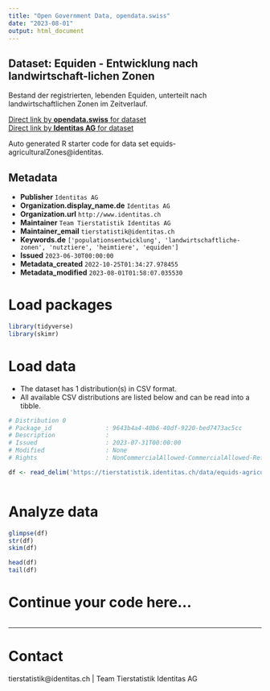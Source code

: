 ```yaml
---
title: "Open Government Data, opendata.swiss"
date: "2023-08-01"
output: html_document
---
```


## Dataset: Equiden - Entwicklung nach landwirtschaft-lichen Zonen

Bestand der registrierten, lebenden Equiden, unterteilt nach  landwirtschaftlichen Zonen  im Zeitverlauf.

[Direct link by **opendata.swiss** for dataset](https://opendata.swiss/de/dataset/equiden-entwicklung-nach-landwirtschaft-lichen-zonen)<br>
[Direct link by **Identitas AG** for dataset](https://tierstatistik.identitas.ch/)

Auto generated R starter code for data set equids-agriculturalZones@identitas.

## Metadata

- **Publisher** `Identitas AG`
- **Organization.display_name.de** `Identitas AG`
- **Organization.url** `http://www.identitas.ch`
- **Maintainer** `Team Tierstatistik Identitas AG`
- **Maintainer_email** `tierstatistik@identitas.ch`
- **Keywords.de** `['populationsentwicklung', 'landwirtschaftliche-zonen', 'nutztiere', 'heimtiere', 'equiden']`
- **Issued** `2023-06-30T00:00:00`
- **Metadata_created** `2022-10-25T01:34:27.978455`
- **Metadata_modified** `2023-08-01T01:58:07.035530`


# Load packages

```r

library(tidyverse)
library(skimr)

```

# Load data

-   The dataset has 1 distribution(s) in CSV format.
-   All available CSV distributions are listed below and can be read into a tibble.

```r

# Distribution 0
# Package_id               : 9643b4a4-40b6-40df-9220-bed7473ac5cc
# Description              : 
# Issued                   : 2023-07-31T00:00:00
# Modified                 : None
# Rights                   : NonCommercialAllowed-CommercialAllowed-ReferenceRequired

df <- read_delim('https://tierstatistik.identitas.ch/data/equids-agriculturalZones.csv')



```

# Analyze data

```r

glimpse(df)
str(df)
skim(df)

head(df)
tail(df)

```

# Continue your code here...

```r

```

------------------------------------------------------------------------

# Contact

tierstatistik@identitas.ch | Team Tierstatistik Identitas AG
